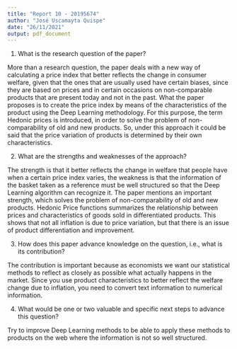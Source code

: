 ```yaml
---
title: "Report 10 - 20195674"
author: "José Uscamayta Quispe"
date: "26/11/2021"
output: pdf_document
---
```


1. What is the research question of the paper?

More than a research question, the paper deals with a new way of calculating a price index that better reflects the change in consumer welfare, given that the ones that are usually used have certain biases, since they are based on prices and in certain occasions on non-comparable products that are present today and not in the past. What the paper proposes is to create the price index by means of the characteristics of the product using the Deep Learning methodology. For this purpose, the term Hedonic prices is introduced, in order to solve the problem of non-comparability of old and new products. So, under this approach it could be said that the price variation of products is determined by their own characteristics.

2. What are the strengths and weaknesses of the approach?

The strength is that it better reflects the change in welfare that people have when a certain price index varies, the weakness is that the information of the basket taken as a reference must be well structured so that the Deep Learning algorithm can recognize it. 
The paper mentions an important strength, which solves the problem of non-comparability of old and new products. Hedonic Price functions summarizes the relationship between prices and characteristics of goods sold in differentiated products. This shows that not all inflation is due to price variation, but that there is an issue of product differentiation and improvement.

3. How does this paper advance knowledge on the question, i.e., what is its contribution?

The contribution is important because as economists we want our statistical methods to reflect as closely as possible what actually happens in the market. Since you use product characteristics to better reflect the welfare change due to inflation, you need to convert text information to numerical information.

4. What would be one or two valuable and specific next steps to advance this question?

Try to improve Deep Learning methods to be able to apply these methods to products on the web where the information is not so well structured.